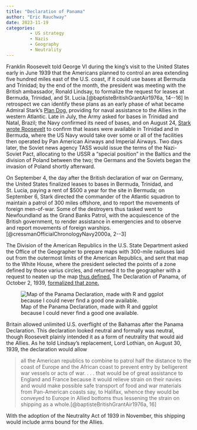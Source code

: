 ```yaml
---
title: "Declaration of Panama"
author: "Eric Rauchway"
date: 2023-11-19
categories:
         - US strategy
         - Nazis
         - Geography
         - Neutrality
---
```


Franklin Roosevelt told George VI during the king's visit to the United States early in June 1939 that the Americans planned to control an area extending five hundred miles east of the U.S. coast, if it could use bases at Bermuda and Trinidad; by the end of the month, the president was meeting with the British ambassador, Ronald Lindsay, to formalize the request for leases at Bermuda, Trinidad, and St. Lucia.[@baptisteBritishGrantAir1976a, 14--16] In retrospect we can identify these plans as an early phase of what became Admiral Stark's [Plan Dog,](https://erauchway.github.io/posts/greer_3_dog/index.html) providing for naval assistance to the Allies in the western Atlantic. Late in July, the Army asked for bases in Trinidad and Natal, Brazil; the Navy confirmed its need of bases, and on August 24, [Stark wrote Roosevelt](http://www.fdrlibrary.marist.edu/_resources/images/psf/b-psfc000062.pdf) to confirm that leases were available in Trinidad and in Bermuda, where the US Navy would take over some or all of the facilities then operated by Pan American Airways and Imperial Airways. Two days later, the Soviet news agency TASS would issue the terms of the Nazi-Soviet Pact, allocating to the USSR a "special position" in the Baltics and the division of Poland between the two; the Germans and the Soviets began the invasion of Poland shortly afterward.

On September 4, the day after the British declaration of war on Germany, the United States finalized leases to bases in Bermuda, Trinidad, and St. Lucia, paying a rent of $500 a year for the site in Bermuda; on September 6, Stark directed the commander of the Atlantic squadron to maintain a patrol of 300 miles offshore, and to report the movements of foreign men-of-war. Some of the destroyers thus tasked went to Newfoundland as the Grand Banks Patrol, with the acquiescence of the British government, to render assistance in emergencies and to observe and report movements of foreign warships.[@cressmanOfficialChronologyNavy2000a, 2--3]

The Division of the American Republics in the U.S. State Department asked the Office of the Geographer to prepare maps with 300-mile radiuses laid out from the outermost limits of the American Republics, and sent that map to the White House, where the president selected the points of a zone defined by those varius circles, and returned it to the geographer with a request to neaten up the map [thus defined.](https://history.state.gov/historicaldocuments/frus1939v05/map-panama) The Declaration of Panama, of October 2, 1939, [formalized that zone.](https://history.state.gov/historicaldocuments/frus1939v05/pg_36)

![Map of the Panama Declaration, made with R and ggplot because I could never find a good one available.](panama_d.png)

Britain allowed unlimited U.S. overflight of the Bahamas after the Panama Declaration. This declaration looked neutral and formally was neutral, though Roosevelt plainly intended it as a form of neutrality that would aid the Allies. As he told Lindsay's replacement, Lord Lothian, on August 30, 1939, the declaration would allow

> all the American republics to combine to patrol half the distance to the coast of Europe and the African coast to prevent entry by belligerent war vessels or acts of war. . . . that would be of great assistance to England and France because it would relieve strain on their navies and would make possible safe transport of food and war materials from Pan-American coasts say, to Halifax, whence they would be conveyed to Europe in Allied bottoms thus lessening the strain on shipping as a whole.[@baptisteBritishGrantAir1976a, 16]

With the adoption of the Neutrality Act of 1939 in November, this shipping would include arms bound for the Allies. 
